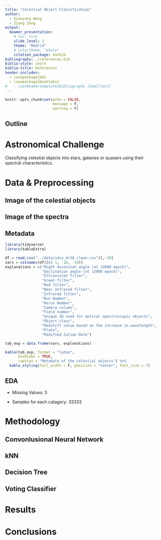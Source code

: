 ```yaml
---
title: "Celestial Object Classification"
author: 
  - Xiaoyang Wang
  - Ziang Zeng
output: 
  beamer_presentation:
    # toc: true
    slide_level: 2
    theme: "Madrid"
    # colortheme: "whale"
    citation_package: natbib
bibliography: ./references.bib
biblio-style: unsrt
biblio-title: References
header-includes:
  - \usepackage{bm}
  - \usepackage{booktabs}
#   - \setbeamertemplate{bibliography item}[text]
---
```




```r
knitr::opts_chunk$set(echo = FALSE,
                      message = F,
                      warning = F)
```

## Outline

\tableofcontents

# Astronomical Challenge
Classifying celestial objects into stars, galaxies or quasars using their spectral characteristics.

# Data & Preprocessing
## Image of the celestial objects

\begin{figure}
\centering
\begin{minipage}{0.3\textwidth}
  \centering
  \includegraphics[width=\linewidth]{../data/GALAXY/GALAXY_1.jpg}
  \caption{Galaxy}
\end{minipage}\hfill
\begin{minipage}{0.3\textwidth}
  \centering
  \includegraphics[width=\linewidth]{../data/STAR/STAR_1.jpg}
  \caption{Star}
\end{minipage}\hfill
\begin{minipage}{0.3\textwidth}
  \centering
  \includegraphics[width=\linewidth]{../data/QSO/QSO_1.jpg}
  \caption{Qusar}
\end{minipage}
\end{figure}

## Image of the spectra

\begin{figure}
\centering
\begin{minipage}{0.3\textwidth}
  \centering
  \includegraphics[width=\linewidth]{../data/GALAXY_spec/GALAXY_spectrum_1.jpg}
  \caption{Galaxy Spec}
\end{minipage}\hfill
\begin{minipage}{0.3\textwidth}
  \centering
  \includegraphics[width=\linewidth]{../data/STAR_spec/STAR_spectrum_1.jpg}
  \caption{Star Spec}
\end{minipage}\hfill
\begin{minipage}{0.3\textwidth}
  \centering
  \includegraphics[width=\linewidth]{../data/QSO_spec/QSO_spectrum_1.jpg}
  \caption{Qusar Spec}
\end{minipage}
\end{figure}


## Metadata
```r
library(tidyverse)
library(kableExtra)

df = read.csv("../data/sdss_dr16_clean.csv")[,-20]
vars = colnames(df)[c(-1, -18, -19)]
explanations = c("Right Ascension angle (at J2000 epoch)",
                 "Declination angle (at J2000 epoch)",
                 "Ultraviolet filter",
                 "Green filter",
                 "Red filter",
                 "Near Infrared filter",
                 "Infrared filter",
                 "Run Number",
                 "Rerun Number",
                 "Camera column",
                 "Field number",
                 "Unique ID used for optical spectroscopic objects",
                 "Object class",
                 "Redshift value based on the increase in wavelength",
                 "Plate",
                 "Modified Julian Date")

tab_exp = data.frame(vars, explanations)

kable(tab_exp, format = "latex", 
      booktabs = TRUE,
      caption = "Metadata of the celestial objects") %>%
  kable_styling(full_width = F, position = "center", font_size = 7)
```

## EDA
- Missing Values: 3

- Samples for each catagory: 33333

# Methodology
## Convonlusional Neural Network

\begin{center}
    \includegraphics[width=0.4\textwidth]{../data/simple_cnn_visualization.png}
\end{center}

## kNN

## Decision Tree

## Voting Classifier

# Results

# Conclusions